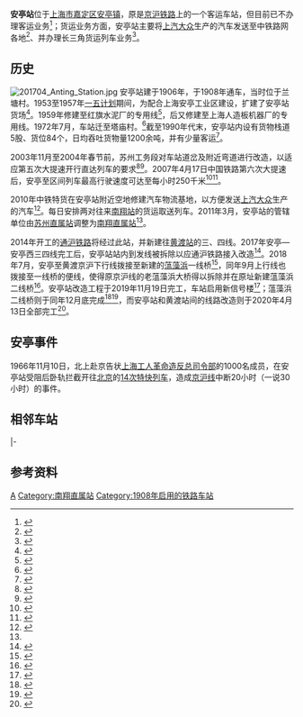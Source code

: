 {{Otheruses|subject=京沪铁路的安亭站|other=其它稱為安亭的車站|安亭站}}
{{Infobox China railway station
|车站名称 = 安亭站
|图片 = 202001 New Station Building of Anting Station.jpg
|图片介绍 = 2019年启用的车站新信号楼
|车站拼音 = Anting
|英文名称 = Anting Railway Station
|车站代码 = 30563<ref>{{cite book|title=中华人民共和国铁路车站代码（GB/T 10302-2010）|publisher=中国标准出版社|year=2010|isbn=155066140495|ignore-isbn-error=true|pages=2}}</ref>
|电报码 = ATH<ref>{{cite book|author=铁道部电子计算技术中心, 铁道部运输局|title=铁路车站站名代码表：TMIS使用|publisher=中国铁道出版社|location=北京|year=1998|isbn=9787113030995|pages=61}}</ref><ref>{{cite book|author=[[中华人民共和国铁道部|中华人民共和国铁道部]]|title=铁路电报站名略号（2012）|publisher=中国铁道出版社|location=北京|year=2012|unified=15113·3468|pages=2}}</ref>
|拼音码 = ATI
|车站位置 = [[上海市|上海市]][[嘉定区|嘉定区]][[安亭镇|安亭镇]][[塔山北路|塔山北路]]1号
|坐标 = {{coord|31.307227|121.173727|display=inline,title}}
|归属 = [[上海铁路局|上海铁路局]][[南翔直属站|南翔直属站]]
|线路 = [[京沪铁路|京沪铁路]]、[[通沪铁路|通沪铁路]]
|车站等级 = [[三等站_(中鐵)|三等站]]
|月台数目 = 
}}

'''安亭站'''位于[[上海市|上海市]][[嘉定区|嘉定区]][[安亭镇|安亭镇]]，原是[[京沪铁路|京沪铁路]]上的一个客运车站，但目前已不办理客运业务<ref>{{Cite web |url=http://www.shtong.gov.cn/newsite/node2/node4/node2250/node72324/node72345/node72419/userobject1ai80140.html |title=区县志 >> 县志 >> 嘉定县志 >> 卷九交通邮电 >> 第一章道路、航道、桥梁 >> 节 |accessdate=2019-04-15 |archive-date=2016-04-25 |archive-url=https://web.archive.org/web/20160425093200/http://www.shtong.gov.cn/Newsite/node2/node4/node2250/node72324/node72345/node72419/userobject1ai80140.html |dead-url=no }}</ref>；货运业务方面，安亭站主要将[[上汽大众|上汽大众]]生产的汽车发送至中铁路网各地<ref>{{Cite web |url=http://hyfw.12306.cn/hyinfo/action/FwcszsAction_index?type=1 |title=12306货运站点查询 上海铁路局 |accessdate=2017-06-16 |archive-date=2016-11-06 |archive-url=https://web.archive.org/web/20161106075157/http://hyfw.12306.cn/hyinfo/action/FwcszsAction_index?type=1 |dead-url=no }}</ref>、并办理长三角货运列车业务<ref name="shunt">{{cite journal|author=朱冬平|title=南翔站京沪线中间站调车组整合的设想|work=上海铁道科技|year=2015}}</ref>。

==历史==
[[File:201704_Anting_Station.jpg|thumb]]
安亭站建于1906年，于1908年通车，当时位于兰塘村。1953至1957年[[第一个五年计划_(中国)|一五计划]]期间，为配合上海安亭工业区建设，扩建了安亭站货场<ref>{{Cite web|url=http://www.shtong.gov.cn/dfz_web/DFZ/Info?idnode=68827&tableName=userobject1a&id=66526|title=第二章 沪宁铁路 第二节　修复和改造|accessdate=2019-02-16|author=|date=2003/12/25 9:55:15|publisher=上海铁路志|work=第一篇 铁路建设|archive-url=https://web.archive.org/web/20190123223244/http://www.shtong.gov.cn/dfz_web/DFZ/ZhangInfo?idnode=68755&tableName=userobject1a&id=-1|archive-date=2019-01-23|dead-url=no}}</ref>。1959年修建至红旗水泥厂的专用线<ref name="srhisto">{{cite book|title=上海铁路局志|publisher=中国铁道出版社|isbn=9787113053802|year=2004}}</ref>{{rp|53,163}}，后又修建至上海人造板机器厂的专用线。1972年7月，车站迁至塔庙村。<ref>{{cite web|url=http://www.shtong.gov.cn/Newsite/node2/node4/n107748/n99015/n99141/n99142/n99144/u1ai147584.html|title=第一节 铁路|work=上海市嘉定县安亭镇修志领导小组|accessdate=2017-10-31|archive-date=2017-11-07|archive-url=https://web.archive.org/web/20171107002726/http://www.shtong.gov.cn/Newsite/node2/node4/n107748/n99015/n99141/n99142/n99144/u1ai147584.html|dead-url=no}}</ref>截至1990年代末，安亭站内设有货物栈道5股、货位84个，日均吞吐货物量1200余吨，并有少量客运<ref>{{cite web|title=首页 --区县志->--县志->--嘉定县续志->--第十七章交通运输->--第二节　铁路|url=http://www.shtong.gov.cn/Newsite/node2/node4/node2250/node72324/node72345/node72419/userobject1ai80140.html|publisher=上海市地方志办公室|date=2005-09-30|accessdate=2019-02-15|archive-date=2016-04-25|archive-url=https://web.archive.org/web/20160425093200/http://www.shtong.gov.cn/Newsite/node2/node4/node2250/node72324/node72345/node72419/userobject1ai80140.html|dead-url=no}}</ref>。

2003年11月至2004年春节前，苏州工务段对车站道岔及附近弯道进行改造，以适应第五次大提速开行直达列车的要求<ref>{{cite news|title=沪宁铁路着手大提速(图)|url=http://news.sina.com.cn/c/2003-11-19/06401144119s.shtml|publisher=新浪网|date=2003-11-19|accessdate=2019-02-15|archive-date=2019-02-15|archive-url=https://web.archive.org/web/20190215102752/http://news.sina.com.cn/c/2003-11-19/06401144119s.shtml|dead-url=no}}</ref><ref>{{cite news|title=沪宁铁路大修部分列车晚点|url=http://news.sina.com.cn/o/2003-11-20/14181156573s.shtml|publisher=新浪网|date=2003-11-20|accessdate=2019-02-15|archive-date=2019-02-15|archive-url=https://web.archive.org/web/20190215102808/http://news.sina.com.cn/o/2003-11-20/14181156573s.shtml|dead-url=no}}</ref>。2007年4月17日中国铁路第六次大提速后，安亭至{{站|上海西}}区间列车最高行驶速度可达至每小时250千米<ref>{{cite news|title=上海铁路局辖区成为中国铁路提速主要区域|url=http://sh.eastday.com/eastday/node3521/node144492/node194355/node197050/node197052/node197053/u1a2773165.html|publisher=东方网|date=2007-04-15|accessdate=2019-02-15|archive-date=2019-02-15|archive-url=https://web.archive.org/web/20190215102808/http://sh.eastday.com/eastday/node3521/node144492/node194355/node197050/node197052/node197053/u1a2773165.html|dead-url=no}}</ref><ref>{{cite news|title=动车组有点晃 专家称正常|url=http://news.sina.com.cn/c/2007-04-19/060811669917s.shtml|publisher=新浪网|date=2007-04-19|accessdate=2019-02-15|archive-date=2019-02-15|archive-url=https://web.archive.org/web/20190215102816/http://news.sina.com.cn/c/2007-04-19/060811669917s.shtml|dead-url=no}}</ref>。

2010年中铁特货在安亭站附近空地修建汽车物流基地，以方便发送[[上汽大众|上汽大众]]生产的汽车<ref>{{cite news|title=铁路与公路运输抢份额 欲“抢运”更多汽车|url=http://finance.people.com.cn/money/n/2013/0703/c218900-22061405.html|publisher=人民网|date=2013-07-03|accessdate=2019-02-15|archive-date=2019-02-15|archive-url=https://web.archive.org/web/20190215155817/http://finance.people.com.cn/money/n/2013/0703/c218900-22061405.html|dead-url=no}}</ref>。每日安排两对往来[[南翔站_(京沪铁路)|南翔站]]的货运取送列车。2011年3月，安亭站的管辖单位由[[苏州直属站|苏州直属站]]调整为[[南翔直属站|南翔直属站]]<ref name="shunt"/>。

2014年开工的[[通沪铁路|通沪铁路]]将经过此站，并新建往[[黄渡站|黄渡站]]的三、四线。2017年安亭—安亭西三四线完工后，安亭站站内到发线被拆除以应通沪铁路接入改造<ref>{{cite web|title=上海至南通铁路（南通至安亭段）HTZQ-6标段项目经理部    营业线总体施工方案|url=https://wenku.baidu.com/view/aac76f6d55270722182ef738.html?from=search|publisher=百度文库|author=中国中铁|date=2014-10}}</ref>。2018年7月，安亭至黄渡京沪下行线拨接至新建的[[蕰藻浜|蕰藻浜]]一线桥<ref>{{cite news|title=沪通铁路顺利接入上海枢纽 已完成总投资72%|url=http://js.people.com.cn/n2/2018/0718/c360302-31830166.html|publisher=人民网|date=2018-07-18|accessdate=2019-02-15|archive-date=2019-02-15|archive-url=https://web.archive.org/web/20190215102809/http://js.people.com.cn/n2/2018/0718/c360302-31830166.html|dead-url=no}}</ref>，同年9月上行线也拨接至一线桥的便线，使得原京沪线的老蕰藻浜大桥得以拆除并在原址新建蕰藻浜二线桥<ref>{{cite news|title=沪通铁路引入既有京沪线安亭至黄渡区间上行便线拨接开通|url=http://www.eeb.cn/tabid/372/InfoID/13683/frtid/168/Default.aspx|publisher=中国中铁电气化局集团有限公司|date=2018-09-10|accessdate=2019-02-15|archive-date=2019-02-15|archive-url=https://web.archive.org/web/20190215215653/http://www.eeb.cn/tabid/372/InfoID/13683/frtid/168/Default.aspx|dead-url=no}}</ref>。安亭站改造工程于2019年11月19日完工，车站启用新信号楼<ref>{{cite news|title=『沪通铁路』“四站三区间”联锁换装Ⅱ级封锁施工顺利完成|url=http://www.shrail.cn/article/162665.html|publisher=上海铁路新闻网|work=中铁一局官网|date=2019-11-22}}</ref>；蕰藻浜二线桥则于同年12月底完成<ref>{{cite news|title=沪通铁路引入京沪铁路拨接施工全部完成|url=http://jtyst.jiangsu.gov.cn/art/2019/12/28/art_41606_8879169.html|publisher=江苏省交通运输厅|date=2019-12-28|accessdate=2020-01-06}}</ref><ref>{{cite news|title=沪通铁路一期工程预计2020年通车，二期先开段即将开工|date=2019-12-11|author=张晓鸣|url=http://wenhui.whb.cn/zhuzhan/cs/20191211/308106.html|publisher=文汇报|accessdate=2020-01-06}}</ref>，而安亭站和黄渡站间的线路改造则于2020年4月13日全部完工<Ref>
{{cite news|title=『沪通铁路』安亭至黄渡“两站一区间”顺利开通|url=http://www.rail-transit.com/xinwen/show.php?itemid=11028|work=中铁一局集团新运工程有限公司|publisher=中国轨道交通网|date=2020-04-15|accessdate=2020-05-12|archive-date=2020-09-19|archive-url=https://web.archive.org/web/20200919073711/http://www.rail-transit.com/xinwen/show.php?itemid=11028|dead-url=no}}
</ref>。

==安亭事件==
{{main|安亭事件}}
1966年11月10日，北上赴京告状[[上海工人革命造反总司令部|上海工人革命造反总司令部]]的1000名成员，在安亭站受阻后卧轨拦截开往[[北京|北京]]的[[D313/314次列车|14次特快列车]]，造成[[京沪线|京沪线]]中断20小时（一说30小时）的事件。

==相邻车站==
{{start rail box|[[File:China_Railways.svg|16px]] [[中国铁路|中国铁路]]}}
{{s-inop|[[安亭西站|安亭西站]]|{{站|北京}}方向}}
{{s-line|[[京沪铁路|京沪铁路]]<br />← 2km 安亭站 6km →}}
{{s-inop|[[黄渡站|黄渡站]]|{{站|上海}}方向}}
|-
{{s-inop|[[安亭西站|安亭西站]]|{{站|南通}}方向}}
{{s-line|[[通沪铁路|通沪铁路]]<br />← 2km 安亭站 6km →}}
{{s-inop|[[黄渡站|黄渡站]]|本线终点}}
{{end box}}

==参考资料==
{{commonscat|Anting Railway Station}}
{{reflist}}

{{京沪铁路}}
{{通沪铁路}}
{{上海铁路车站列表}}

[[Category:嘉定区铁路车站|A]]
[[Category:南翔直属站|Category:南翔直属站]]
[[Category:1908年启用的铁路车站|Category:1908年启用的铁路车站]]
